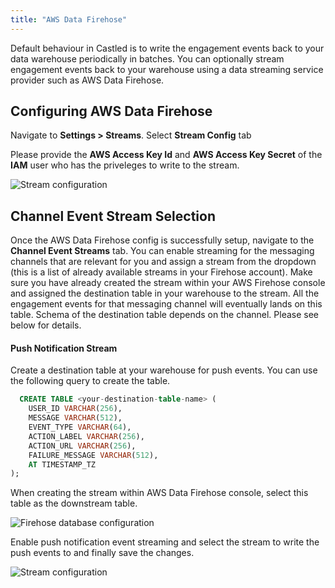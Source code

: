 ```yaml
---
title: "AWS Data Firehose"
---
```


Default behaviour in Castled is to write the engagement events back to your data warehouse periodically in batches.
You can optionally stream engagement events back to your warehouse using a data streaming service provider such as AWS Data Firehose.

## Configuring AWS Data Firehose

Navigate to **Settings > Streams**. Select **Stream Config** tab

Please provide the **AWS Access Key Id** and **AWS Access Key Secret** of the **IAM** user who has the priveleges to write to the stream.

![Stream configuration](/images/streams/stream-config.png)

## Channel Event Stream Selection

Once the AWS Data Firehose config is successfully setup, navigate to the **Channel Event Streams** tab. You can enable streaming for the messaging channels that are relevant for you and assign
a stream from the dropdown (this is a list of already available streams in your Firehose account). Make sure you have already created the stream within your AWS Firehose console and assigned the destination table in your warehouse to the stream.
All the engagement events for that messaging channel will eventually lands on this table. Schema of the destination table depends on the channel. Please see below for details.

#### Push Notification Stream

Create a destination table at your warehouse for push events. You can use the following query to create the table.

```sql snowflake
  CREATE TABLE <your-destination-table-name> (
    USER_ID VARCHAR(256),
    MESSAGE VARCHAR(512),
    EVENT_TYPE VARCHAR(64),
    ACTION_LABEL VARCHAR(256),
    ACTION_URL VARCHAR(256),
    FAILURE_MESSAGE VARCHAR(512),
    AT TIMESTAMP_TZ
);
```

When creating the stream within AWS Data Firehose console, select this table as the downstream table.

![Firehose database configuration](/images/streams/firehose-db-config.png)

Enable push notification event streaming and select the stream to write the push events to and finally save the changes.

![Stream configuration](/images/streams/push-stream-config.png)
